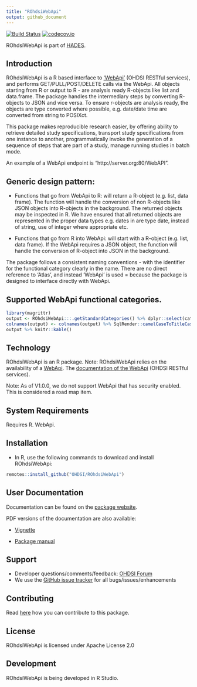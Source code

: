 ```yaml
---
title: "ROhdsiWebApi"
output: github_document
---
```


[![Build Status](https://travis-ci.org/OHDSI/ROhdsiWebApi.svg?branch=master)](https://travis-ci.org/OHDSI/ROhdsiWebApi)
[![codecov.io](https://codecov.io/github/OHDSI/ROhdsiWebApi/coverage.svg?branch=master)](https://codecov.io/github/OHDSI/ROhdsiWebApi?branch=master)

ROhdsiWebApi is part of [HADES](https://ohdsi.github.io/Hades).

## Introduction
ROhdsiWebApi is a R based interface to ['WebApi'](https://github.com/ohdsi/webapi) (OHDSI RESTful services), and performs GET/PULL/POST/DELETE calls via the WebApi. All objects starting from R or output to R - are analysis ready R-objects like list and data.frame. The package handles the intermediary steps by converting R-objects to JSON and vice versa. To ensure r-objects are analysis ready, the objects are type converted where possible, e.g. date/date time are converted from string to POSIXct.

This package makes reproducible research easier, by offering ability to retrieve detailed study specifications, transport study specifications from one instance to another, programmatically invoke the generation of a sequence of steps that are part of a study, manage running studies in batch mode. 

An example of a WebApi endpoint is "http://server.org:80/WebAPI". 

## Generic design pattern: 

* Functions that go from WebApi to R: will return a R-object (e.g. list, data frame). The function will handle the conversion of non R-objects like JSON objects into R-objects in the background. The returned objects may be inspected in R. We have ensured that all returned objects are represented in the proper data types e.g. dates in are type date, instead of string, use of integer where appropriate etc.

* Functions that go from R into WebApi: will start with a R-object (e.g. list, data frame). If the WebApi requires a JSON object, the function will handle the conversion of R-object into JSON in the background. 

The package follows a consistent naming conventions - with the identifier for the functional category clearly in the name. There are no direct reference to 'Atlas', and instead 'WebApi' is used = because the package is designed to interface directly with WebApi.

## Supported WebApi functional categories.
```r
library(magrittr) 
output <- ROhdsiWebApi:::.getStandardCategories() %>% dplyr::select(categoryFirstUpper) %>% dplyr::rename(Category = categoryFirstUpper) %>% dplyr::arrange() %>% dplyr::mutate(features = paste0("Functions for interfacing with ", Category, " in WebApi"))
colnames(output) <- colnames(output) %>% SqlRender::camelCaseToTitleCase()
output %>% knitr::kable()
```

## Technology
ROhdsiWebApi is an R package. Note: ROhdsiWebApi relies on the availability of a [WebApi](https://github.com/ohdsi/webapi). The [documentation of the WebApi](http://webapidoc.ohdsi.org/index.html) (OHDSI RESTful services).

Note: As of V1.0.0, we do not support WebApi that has security enabled. This is considered a road map item.

## System Requirements
Requires R.
WebApi.

## Installation
* In R, use the following commands to download and install ROhdsiWebApi:

```r
remotes::install_github("OHDSI/ROhdsiWebApi")
```

## User Documentation

Documentation can be found on the [package website](https://ohdsi.github.io/ROhdsiWebApi).

PDF versions of the documentation are also available:

* [Vignette](https://raw.githubusercontent.com/OHDSI/ROhdsiWebApi/master/inst/doc/UsingROhdsiWebApi.pdf)

* [Package manual](https://raw.githubusercontent.com/OHDSI/ROhdsiWebApi/master/extras/ROhdsiWebApi.pdf)

## Support
* Developer questions/comments/feedback: <a href="http://forums.ohdsi.org/c/developers">OHDSI Forum</a>
* We use the <a href="https://github.com/OHDSI/ROhdsiWebApi/issues">GitHub issue tracker</a> for all bugs/issues/enhancements 
 
## Contributing
Read [here](https://ohdsi.github.io/Hades/contribute.html) how you can contribute to this package.
 
## License
ROhdsiWebApi is licensed under Apache License 2.0

## Development
ROhdsiWebApi is being developed in R Studio.

